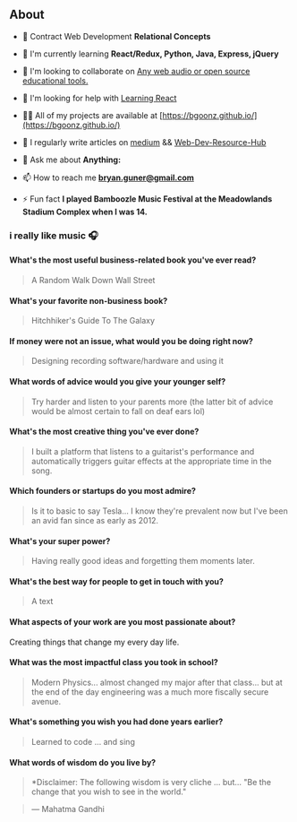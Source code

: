 ## About



- 🔭 Contract Web Development **Relational Concepts**

- 🌱 I'm currently learning **React/Redux, Python, Java, Express, jQuery**

- 👯 I'm looking to collaborate on [Any web audio or open source educational tools.](https://goofy-euclid-1cd736.netlify.app/core-site/index.html)

- 🤝 I'm looking for help with [Learning React](https://github.com/bgoonz/React-Practice)

- 👨‍💻 All of my projects are available at [https://bgoonz.github.io/](https://bgoonz.github.io/)

- 📝 I regularly write articles on [medium](https://bryanguner.medium.com/) && [Web-Dev-Resource-Hub](https://web-dev-resource-hub.netlify.app/)

- 💬 Ask me about **Anything:**

- 📫 How to reach me **bryan.guner@gmail.com**

- ⚡ Fun fact **I played Bamboozle Music Festival at the Meadowlands Stadium Complex when I was 14.**

### i really like music :headphones:


#### What's the most useful business-related book you've ever read?
> A Random Walk Down Wall Street

#### What's your favorite non-business book?
> Hitchhiker's Guide To The Galaxy

#### If money were not an issue, what would you be doing right now?
> Designing recording software/hardware and using it

#### What words of advice would you give your younger self?
> Try harder and listen to your parents more (the latter bit of advice would be almost certain to fall on deaf ears lol)

#### What's the most creative thing you've ever done?
> I built a platform that listens to a guitarist's performance and automatically triggers guitar effects at the appropriate time in the song.

#### Which founders or startups do you most admire?
> Is it to basic to say Tesla... I know they're prevalent now but I've been an avid fan since as early as 2012.

#### What's your super power?
> Having really good ideas and forgetting them moments later.

#### What's the best way for people to get in touch with you?
> A text

#### What aspects of your work are you most passionate about?
Creating things that change my every day life.

#### What was the most impactful class you took in school?
> Modern Physics... almost changed my major after that class... but at the end of the day engineering was a much more fiscally secure avenue.

#### What's something you wish you had done years earlier?
> Learned to code ... and sing

#### What words of wisdom do you live by?
> *Disclaimer: The following wisdom is very cliche ... but... "Be the change that you wish to see in the world."

> ― Mahatma Gandhi

